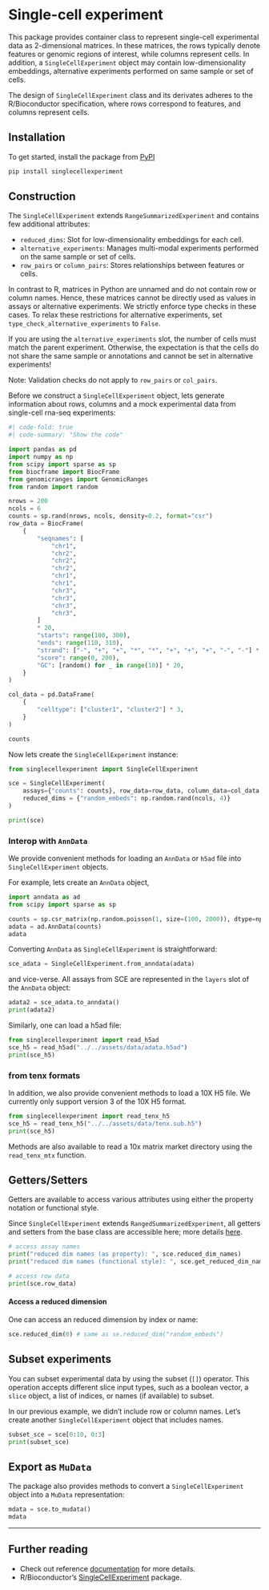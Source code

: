 # Single-cell experiment

This package provides container class to represent single-cell experimental data as 2-dimensional matrices. In these matrices, the rows typically denote features or genomic regions of interest, while columns represent cells. In addition, a `SingleCellExperiment` object may contain low-dimensionality embeddings, alternative experiments performed on same sample or set of cells. 

:::{.callout-important}
The design of `SingleCellExperiment` class and its derivates adheres to the R/Bioconductor specification, where rows correspond to features, and columns represent cells.
:::

## Installation

To get started, install the package from [PyPI](https://pypi.org/project/singlecellexperiment/)

```bash
pip install singlecellexperiment
```

## Construction

The `SingleCellExperiment` extends `RangeSummarizedExperiment` and contains few additional attributes:

- `reduced_dims`: Slot for low-dimensionality embeddings for each cell.
- `alternative_experiments`: Manages multi-modal experiments performed on the same sample or set of cells.
- `row_pairs` or `column_pairs`: Stores relationships between features or cells.

In contrast to R, matrices in Python are unnamed and do not contain row or column names. Hence, these matrices cannot be directly used as values in assays or alternative experiments. We strictly enforce type checks in these cases. To relax these restrictions for alternative experiments, set `type_check_alternative_experiments` to `False`.

If you are using the `alternative_experiments` slot, the number of cells must match the parent experiment.  Otherwise, the expectation is that the cells do not share the same sample or annotations and cannot be set in alternative experiments!

Note: Validation checks do not apply to ``row_pairs`` or ``col_pairs``.

Before we construct a `SingleCellExperiment` object, lets generate information about rows, columns and a mock experimental data from single-cell rna-seq experiments:

```python
#| code-fold: true
#| code-summary: "Show the code"

import pandas as pd
import numpy as np
from scipy import sparse as sp
from biocframe import BiocFrame
from genomicranges import GenomicRanges
from random import random 

nrows = 200
ncols = 6
counts = sp.rand(nrows, ncols, density=0.2, format="csr")
row_data = BiocFrame(
    {
        "seqnames": [
            "chr1",
            "chr2",
            "chr2",
            "chr2",
            "chr1",
            "chr1",
            "chr3",
            "chr3",
            "chr3",
            "chr3",
        ]
        * 20,
        "starts": range(100, 300),
        "ends": range(110, 310),
        "strand": ["-", "+", "+", "*", "*", "+", "+", "+", "-", "-"] * 20,
        "score": range(0, 200),
        "GC": [random() for _ in range(10)] * 20,
    }
)

col_data = pd.DataFrame(
    {
        "celltype": ["cluster1", "cluster2"] * 3,
    }
)

counts
```

Now lets create the `SingleCellExperiment` instance:

```python
from singlecellexperiment import SingleCellExperiment

sce = SingleCellExperiment(
    assays={"counts": counts}, row_data=row_data, column_data=col_data,
    reduced_dims = {"random_embeds": np.random.rand(ncols, 4)}
)

print(sce)
```

### Interop with `AnnData`

We provide convenient methods for loading an `AnnData` or `h5ad` file into `SingleCellExperiment` objects.

For example, lets create an `AnnData` object,

```python
import anndata as ad
from scipy import sparse as sp

counts = sp.csr_matrix(np.random.poisson(1, size=(100, 2000)), dtype=np.float32)
adata = ad.AnnData(counts)
adata
```

Converting `AnnData` as `SingleCellExperiment` is straightforward:

```python
sce_adata = SingleCellExperiment.from_anndata(adata) 
```


and vice-verse.  All assays from SCE are represented in the `layers` slot of the `AnnData` object:

```python
adata2 = sce_adata.to_anndata()
print(adata2)
```

Similarly, one can load a h5ad file:


```python
from singlecellexperiment import read_h5ad
sce_h5 = read_h5ad("../../assets/data/adata.h5ad")
print(sce_h5)
```

### from tenx formats

In addition, we also provide convenient methods to load a 10X H5 file. We currently only support version 3 of the 10X H5 format.

```python
from singlecellexperiment import read_tenx_h5
sce_h5 = read_tenx_h5("../../assets/data/tenx.sub.h5")
print(sce_h5)
```

:::{.callout-note}
Methods are also available to read a 10x matrix market directory using the `read_tenx_mtx` function.
:::

## Getters/Setters

Getters are available to access various attributes using either the property notation or functional style. 

Since `SingleCellExperiment` extends `RangedSummarizedExperiment`, all getters and setters from the base class are accessible here; more details [here](./summarized_expt.qmd).

```python
# access assay names
print("reduced dim names (as property): ", sce.reduced_dim_names)
print("reduced dim names (functional style): ", sce.get_reduced_dim_names())

# access row data
print(sce.row_data)
```

#### Access a reduced dimension

One can access an reduced dimension by index or name:

```python
sce.reduced_dim(0) # same as se.reduced_dim("random_embeds")
```

## Subset experiments

You can subset experimental data by using the subset (`[]`) operator. This operation accepts different slice input types, such as a boolean vector, a `slice` object, a list of indices, or names (if available) to subset.

In our previous example, we didn't include row or column names. Let's create another `SingleCellExperiment` object that includes names.

```python
subset_sce = sce[0:10, 0:3]
print(subset_sce)
```

## Export as `MuData`

The package also provides methods to convert a `SingleCellExperiment` object into a `MuData` representation:

```python
mdata = sce.to_mudata()
mdata
```

----

## Further reading

- Check out reference [documentation](https://biocpy.github.io/SingleCellExperiment/index.html) for more details.
- R/Bioconductor's [SingleCellExperiment](https://bioconductor.org/packages/release/bioc/html/SingleCellExperiment.html) package.